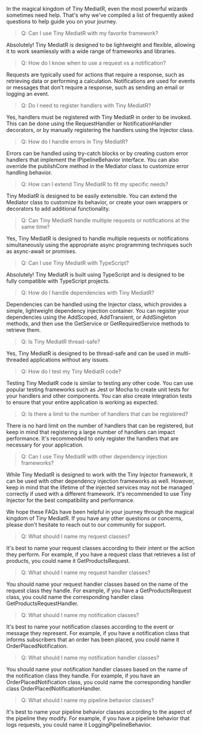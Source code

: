 In the magical kingdom of Tiny MediatR, even the most powerful wizards sometimes need help. That's why we've compiled a list of frequently asked questions to help guide you on your journey.

> Q: Can I use Tiny MediatR with my favorite framework?

Absolutely! Tiny MediatR is designed to be lightweight and flexible, allowing it to work seamlessly with a wide range of frameworks and libraries.

> Q: How do I know when to use a request vs a notification?

Requests are typically used for actions that require a response, such as retrieving data or performing a calculation. Notifications are used for events or messages that don't require a response, such as sending an email or logging an event.

> Q: Do I need to register handlers with Tiny MediatR?

Yes, handlers must be registered with Tiny MediatR in order to be invoked. This can be done using the RequestHandler or NotificationHandler decorators, or by manually registering the handlers using the Injector class.

> Q: How do I handle errors in Tiny MediatR?

Errors can be handled using try-catch blocks or by creating custom error handlers that implement the IPipelineBehavior interface. You can also override the publishCore method in the Mediator class to customize error handling behavior.

> Q: How can I extend Tiny MediatR to fit my specific needs?

Tiny MediatR is designed to be easily extensible. You can extend the Mediator class to customize its behavior, or create your own wrappers or decorators to add additional functionality.

> Q: Can Tiny MediatR handle multiple requests or notifications at the same time?

Yes, Tiny MediatR is designed to handle multiple requests or notifications simultaneously using the appropriate async programming techniques such as async-await or promises.

> Q: Can I use Tiny MediatR with TypeScript?

Absolutely! Tiny MediatR is built using TypeScript and is designed to be fully compatible with TypeScript projects.

> Q: How do I handle dependencies with Tiny MediatR?

Dependencies can be handled using the Injector class, which provides a simple, lightweight dependency injection container. You can register your dependencies using the AddScoped, AddTransient, or AddSingleton methods, and then use the GetService or GetRequiredService methods to retrieve them.

> Q: Is Tiny MediatR thread-safe?

Yes, Tiny MediatR is designed to be thread-safe and can be used in multi-threaded applications without any issues.

> Q: How do I test my Tiny MediatR code?

Testing Tiny MediatR code is similar to testing any other code. You can use popular testing frameworks such as Jest or Mocha to create unit tests for your handlers and other components. You can also create integration tests to ensure that your entire application is working as expected.

> Q: Is there a limit to the number of handlers that can be registered?

There is no hard limit on the number of handlers that can be registered, but keep in mind that registering a large number of handlers can impact performance. It's recommended to only register the handlers that are necessary for your application.

> Q: Can I use Tiny MediatR with other dependency injection frameworks?

While Tiny MediatR is designed to work with the Tiny Injector framework, it can be used with other dependency injection frameworks as well. However, keep in mind that the lifetime of the injected services may not be managed correctly if used with a different framework. It's recommended to use Tiny Injector for the best compatibility and performance.

We hope these FAQs have been helpful in your journey through the magical kingdom of Tiny MediatR. If you have any other questions or concerns, please don't hesitate to reach out to our community for support.

> Q: What should I name my request classes?

It's best to name your request classes according to their intent or the action they perform. For example, if you have a request class that retrieves a list of products, you could name it GetProductsRequest.

> Q: What should I name my request handler classes?

You should name your request handler classes based on the name of the request class they handle. For example, if you have a GetProductsRequest class, you could name the corresponding handler class GetProductsRequestHandler.

> Q: What should I name my notification classes?

It's best to name your notification classes according to the event or message they represent. For example, if you have a notification class that informs subscribers that an order has been placed, you could name it OrderPlacedNotification.

> Q: What should I name my notification handler classes?

You should name your notification handler classes based on the name of the notification class they handle. For example, if you have an OrderPlacedNotification class, you could name the corresponding handler class OrderPlacedNotificationHandler.

> Q: What should I name my pipeline behavior classes?

It's best to name your pipeline behavior classes according to the aspect of the pipeline they modify. For example, if you have a pipeline behavior that logs requests, you could name it LoggingPipelineBehavior.
